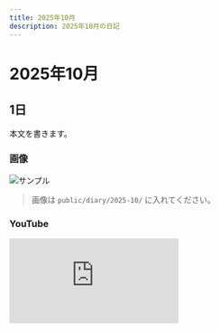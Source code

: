 ```yaml
---
title: 2025年10月
description: 2025年10月の日記
---
```


# 2025年10月

## 1日
本文を書きます。

### 画像
![サンプル](/diary/2025-10/sample.jpg)
> 画像は `public/diary/2025-10/` に入れてください。

### YouTube
<div style={{position:'relative', paddingTop:'56.25%'}}>
  <iframe
    src="https://www.youtube.com/embed/VIDEO_ID"
    title="2025年10月の動画"
    style={{position:'absolute', inset:0, width:'100%', height:'100%'}}
    frameBorder="0"
    allow="accelerometer; autoplay; clipboard-write; encrypted-media; gyroscope; picture-in-picture; web-share"
    allowFullScreen
  />
</div>
